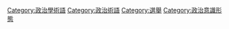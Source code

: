 {{Catnav|頁面分類|社會|政治|政治術語}}
{{Catnav|頁面分類|社會科學|社會學|社會學子領域|社會學分支|社會語言學|術語|政治術語}}
{{Catnav|頁面分類|語言|語言學|社會語言學|術語|政治術語}}


{{Catmore}}

[[Category:政治學術語|Category:政治學術語]]
[[Category:政治術語|Category:政治術語]]
[[Category:選舉|Category:選舉]]
[[Category:政治意識形態|Category:政治意識形態]]
